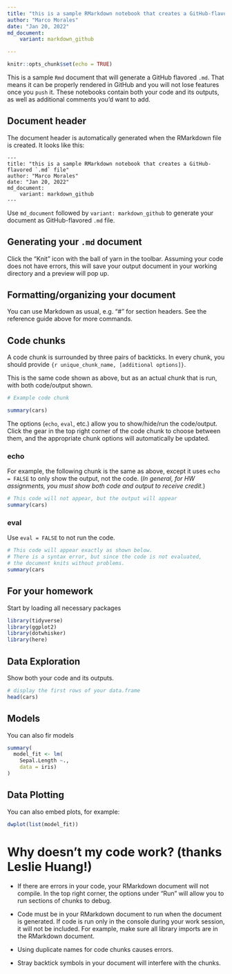 ```yaml
---
title: "this is a sample RMarkdown notebook that creates a GitHub-flavored `.md` file"
author: "Marco Morales"
date: "Jan 20, 2022"
md_document:
    variant: markdown_github

---
```


```r
knitr::opts_chunk$set(echo = TRUE)
```

This is a sample `Rmd` document that will generate a GitHub flavored `.md`. That means it can be properly rendered in GitHub and you will not lose features once you `push` it. These notebooks contain both your code and its outputs, as well as additional comments you'd want to add.   


## Document header

The document header is automatically generated when the RMarkdown file is created. It looks like this:

```
---
title: "this is a sample RMarkdown notebook that creates a GitHub-flavored `.md` file"
author: "Marco Morales"
date: "Jan 20, 2022"
md_document:
    variant: markdown_github
---
```

Use ``md_document`` followed by ``variant: markdown_github`` to generate your document as GitHub-flavored `.md` file.

## Generating your `.md` document

Click the "Knit" icon with the ball of yarn in the toolbar. Assuming your code does not have errors, this will save your output document in your working directory and a preview will pop up.

## Formatting/organizing your document

You can use Markdown as usual, e.g. "#" for section headers. See the reference guide above for more commands.

## Code chunks

A code chunk is surrounded by three pairs of backticks. In every chunk, you should provide ``{r unique_chunk_name, [additional options]}``.



This is the same code shown as above, but as an actual chunk that is run, with both code/output shown.

```r
# Example code chunk

summary(cars)
```

The options (`echo`, `eval`, etc.) allow you to show/hide/run the code/output. Click the gear in the top right corner of the code chunk to choose between them, and the appropriate chunk options will automatically be updated.

### echo

For example, the following chunk is the same as above, except it uses `echo = FALSE` to only show the output, not the code. (_In general, for HW assignments, you must show both code and output to receive credit._)

```r
# This code will not appear, but the output will appear
summary(cars)
```

### eval

Use `eval = FALSE` to not run the code.

```r
# This code will appear exactly as shown below. 
# There is a syntax error, but since the code is not evaluated, 
# the document knits without problems.
summary(cars
```








## For your homework

Start by loading all necessary packages

```r
library(tidyverse)
library(ggplot2)
library(dotwhisker)
library(here)
```


## Data Exploration

Show both your code and its outputs.  

```r
# display the first rows of your data.frame
head(cars)
```
## Models

You can also fir models

```r
summary(
  model_fit <- lm(
    Sepal.Length ~.,
    data = iris)
)
```

## Data Plotting 

You can also embed plots, for example:

```r
dwplot(list(model_fit))
```


# Why doesn't my code work? (thanks Leslie Huang!)

- If there are errors in your code, your RMarkdown document will not compile. In the top right corner, the options under "Run" will allow you to run sections of chunks to debug.

- Code must be in your RMarkdown document to run when the document is generated. If code is run only in the console during your work session, it will not be included. For example, make sure all library imports are in the RMarkdown document.

- Using duplicate names for code chunks causes errors.

- Stray backtick symbols in your document will interfere with the chunks.


